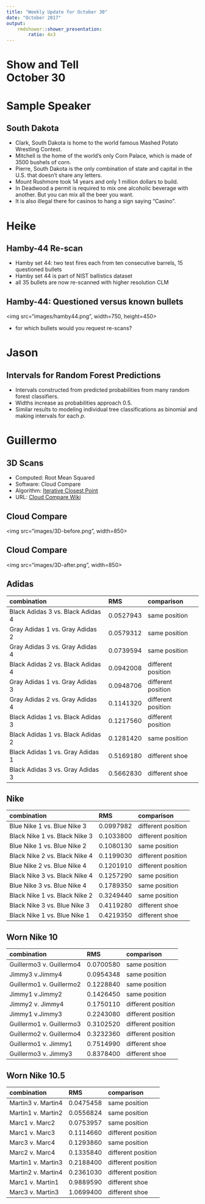 ```yaml
---
title: "Weekly Update for October 30"
date: "October 2017"
output: 
    rmdshower::shower_presentation:
        ratio: 4x3
---
```


# Show and Tell <br> October 30

# Sample Speaker

## South Dakota

- Clark, South Dakota is home to the world famous Mashed Potato Wrestling Contest.
- Mitchell is the home of the world's only Corn Palace, which is made of 3500 bushels of corn.
- Pierre, South Dakota is the only combination of state and capital in the U.S. that doesn't share any letters.
- Mount Rushmore took 14 years and only 1 million dollars to build.
- In Deadwood a permit is required to mix one alcoholic beverage with another. But you can mix all the beer you want.
- It is also illegal there for casinos to hang a sign saying "Casino".

# Heike

## Hamby-44 Re-scan

- Hamby set 44: two test fires  each from ten consecutive barrels, 15 questioned bullets
- Hamby set 44 is part of NIST ballistics dataset
- all 35 bullets are now re-scanned with higher resolution CLM

## Hamby-44: Questioned versus known bullets

<img src="images/hamby44.png", width=750, height=450>

- for which bullets would you request re-scans?

# Jason

## Intervals for Random Forest Predictions

- Intervals constructed from predicted probabilities from many random forest classifiers.
- Widths increase as probabilities approach 0.5.
- Similar results to modeling individual tree classifications as binomial and making intervals for each $p$.

# Guillermo

## 3D Scans

- Computed: Root Mean Squared
- Software: Cloud Compare
- Algorithm: [Iterative Closest Point](https://en.wikipedia.org/wiki/Iterative_closest_point) 
- URL: [Cloud Compare Wiki](http://www.cloudcompare.org/doc/wiki/index.php?title=ICP)

## Cloud Compare

<img src="images/3D-before.png", width=850>

## Cloud Compare

<img src="images/3D-after.png", width=850>


## Adidas

|combination                       |       RMS|comparison         |
|:---------------------------------|:--------|:------------------|
|Black Adidas 3 vs. Black Adidas 4 | 0.0527943|same position      |
|Gray Adidas 1 vs. Gray Adidas 2   | 0.0579312|same position      |
|Gray Adidas 3 vs. Gray Adidas 4   | 0.0739594|same position      |
|Black Adidas 2 vs. Black Adidas 4 | 0.0942008|different position |
|Gray Adidas 1 vs. Gray Adidas 3   | 0.0948706|different position |
|Gray Adidas 2 vs. Gray Adidas 4   | 0.1141320|different position |
|Black Adidas 1 vs. Black Adidas 3 | 0.1217560|different position |
|Black Adidas 1 vs. Black Adidas 2 | 0.1281420|same position      |
|Black Adidas 1 vs. Gray Adidas 1  | 0.5169180|different shoe     |
|Black Adidas 3 vs. Gray Adidas 3  | 0.5662830|different shoe     |

## Nike

|combination                   |       RMS|comparison         |
|:-----------------------------|:---------|:------------------|
|Blue Nike 1 vs. Blue Nike 3   | 0.0997982|different position |
|Black Nike 1 vs. Black Nike 3 | 0.1033800|different position |
|Blue Nike 1 vs. Blue Nike 2   | 0.1080130|same position      |
|Black Nike 2 vs. Black Nike 4 | 0.1199030|different position |
|Blue Nike 2 vs. Blue Nike 4   | 0.1201910|different position |
|Black Nike 3 vs. Black Nike 4 | 0.1257290|same position      |
|Blue Nike 3 vs. Blue Nike 4   | 0.1789350|same position      |
|Black Nike 1 vs. Black Nike 2 | 0.3249440|same position      |
|Black Nike 3 vs. Blue Nike 3  | 0.4119280|different shoe     |
|Black Nike 1 vs. Blue Nike 1  | 0.4219350|different shoe     |

## Worn Nike 10

|combination              |       RMS|comparison         |
|:------------------------|:---------|:------------------|
|Guillermo3 v. Guillermo4 | 0.0700580|same position      |
|Jimmy3 v.Jimmy4          | 0.0954348|same position      |
|Guillermo1 v. Guillermo2 | 0.1228840|same position      |
|Jimmy1 v.Jimmy2          | 0.1426450|same position      |
|Jimmy2 v. Jimmy4         | 0.1750110|different position |
|Jimmy1 v.Jimmy3          | 0.2243080|different position |
|Guillermo1 v. Guillermo3 | 0.3102520|different position |
|Guillermo2 v. Guillermo4 | 0.3232360|different position |
|Guillermo1 v. Jimmy1     | 0.7514990|different shoe     |
|Guillermo3 v. Jimmy3     | 0.8378400|different shoe     |


## Worn Nike 10.5

|combination        |       RMS|comparison         |
|:------------------|:---------|:------------------|
|Martin3 v. Martin4 | 0.0475458|same position      |
|Martin1 v. Martin2 | 0.0556824|same position      |
|Marc1 v. Marc2     | 0.0753957|same position      |
|Marc1 v. Marc3     | 0.1114660|different position |
|Marc3 v. Marc4     | 0.1293860|same position      |
|Marc2 v. Marc4     | 0.1335840|different position |
|Martin1 v. Martin3 | 0.2188400|different position |
|Martin2 v. Martin4 | 0.2361030|different position |
|Marc1 v. Martin1   | 0.9889590|different shoe     |
|Marc3 v. Martin3   | 1.0699400|different shoe     |

